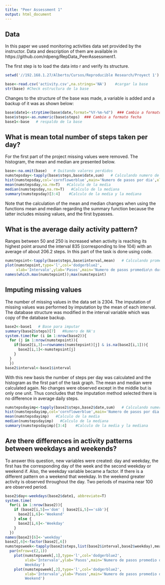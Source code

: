```yaml
---
title: "Peer Assessment 1"
output: html_document
---
```


Data
---------------------


In this paper we used monitoring activities data set provided by the instructor. Data and description of them are available in https://github.com/rdpeng/RepData_PeerAssessment1.

The first step is to load the data into r and verify its structure.

```r
setwd('//192.168.1.27/Alberto/Cursos/Reproducible Research/Proyect 1')    #cambio de wd

base<-read.csv('activity.csv',na.strings='NA')    #cargar la base
str(base) #Check estructura de la base
```

Changes to the structure of the base was made, a variable is added and a backup of it was as shown below:

```r
base$date1<-strptime(base$date,format="%Y-%m-%d")  ### Cambio a formato fecha
base$steps<-as.numeric(base$steps)  ### Cambio a formato fecha
base1<-base   # respaldo de la base
```

What is mean total number of steps taken per day?
---------------------

For the first part of the project missing values were removed. The histogram, the mean and median are presented below.

```r
base<-na.omit(base)   # Quitando valores perdidos
numstepsday<-tapply(base$steps,base$date,sum)   # Calculando numero de pasos por dia
hist(numstepsday,col='cornflowerblue',main='Numero de pasos por dia',xlab='Cantidad de pasos')  # Histograma
mean(numstepsday,na.rm=T)   #Calculo de la media
median(numstepsday,na.rm=T)   #Calculo de la mediana
summary(numstepsday)[3:4]    #Calculo de la media y la mediana
```

Note that the calculation of the mean and median changes when using the functions mean and median regarding the summary function because the latter includes missing values, and the first bypasses.

What is the average daily activity pattern?
---------------------

Ranges between 50 and 250 is increased when activity is reaching its highest point around the interval 835 (corresponding to line 104) with an average of about 206.2 steps. In this part of the task is done using code.

```r
numstepsint<-tapply(base$steps,base$interval,mean)   # Calculando promedio de pasos en cada intervalo de tiempo por dia
plot(numstepsint,type='l',col='dodgerblue2',
     xlab='Intervalo',ylab='Pasos',main='Numero de pasos promedio\n durante el dia')
names(which.max(numstepsint));max(numstepsint)
```

Imputing missing values
---------------------

The number of missing values in the data set is 2304. The imputation of missing values was performed by imputation by the mean of each interval. The database structure was modified in the interval variable which was copy of the database backup.

```r
base2<-base1   # Base para imputar
summary(base2$steps)[7]   #Numero de NA's
system.time(for (i in 1:nrow(base2)){
  for (j in 1:nrow(numstepsint)){
    if(base2[i,3]==rownames(numstepsint)[j] & is.na(base2[i,1])){
      base2[i,1]<-numstepsint[j]
    }
  }
  })
base2$interval<-base1$interval
``` 

With this new basis the number of steps per day was calculated and the histogram as the first part of the task graph. The mean and median were calculated again. No changes were observed except in the middle but is only one unit. Thus concludes that the imputation method selected there is no difference in average daily steps.


```r
numstepsdayimp<-tapply(base2$steps,base2$date,sum)   # Calculando numero de pasos por dia
hist(numstepsdayimp,col='cornflowerblue',main='Numero de pasos por dia',xlab='Cantidad de pasos')  # Histograma
mean(numstepsdayimp)   #Calculo de la media
median(numstepsdayimp)   #Calculo de la mediana
summary(numstepsdayimp)[3:4]    #Calculo de la media y la mediana

```


Are there differences in activity patterns between weekdays and weekends?
---------------------

To answer this question, new variables were created: day and weekday, the first has the corresponding day of the week and the second weekday or weekend if. Also, the weekday variable became a factor. If there is a different pattern on a weekend that weekday. In the weekend greater activity is observed throughout the day. Two periods of maxima near 100 are observed period.


```r
base2$day<-weekdays(base2$date1, abbreviate=T)
system.time(
  for(i in 1:nrow(base2)){
    if (base2[i,5]=='dom' | base2[i,5]=='sáb'){
      base2[i,6]<-'Weekend'
    } else {
      base2[i,6]<-'Weekday'
    }
  })
names(base2)[6]<-'weekday'
base2[,6]<-factor(base2[,6])
numstepsweek<-tapply(base2$steps,list(base2$interval,base2$weekday),mean)   # Calculando numero de pasos por dia
  par(mfrow=c(2,1))
    plot(numstepsweek[,1],type='l',col='dodgerblue2',
         xlab='Intervalo',ylab='Pasos',main='Numero de pasos promedio durante el dia\n
         Weekday')
    plot(numstepsweek[,2],type='l',col='dodgerblue2',
         xlab='Intervalo',ylab='Pasos',main='Numero de pasos promedio durante el dia\n
         Weekend')
```

